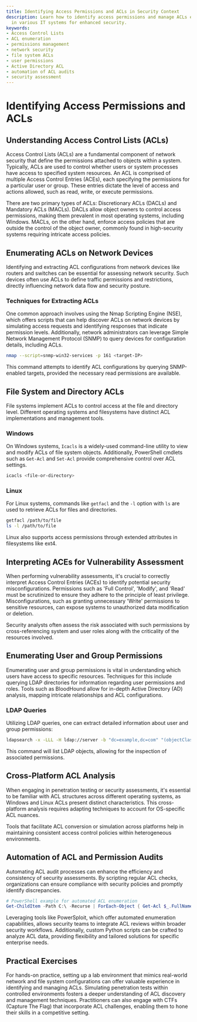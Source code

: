 ```yaml
---
title: Identifying Access Permissions and ACLs in Security Context
description: Learn how to identify access permissions and manage ACLs effectively
  in various IT systems for enhanced security.
keywords:
- Access Control Lists
- ACL enumeration
- permissions management
- network security
- file system ACLs
- user permissions
- Active Directory ACL
- automation of ACL audits
- security assessment
---
```


# Identifying Access Permissions and ACLs

## Understanding Access Control Lists (ACLs)

Access Control Lists (ACLs) are a fundamental component of network security that define the permissions attached to objects within a system. Typically, ACLs are used to control whether users or system processes have access to specified system resources. An ACL is comprised of multiple Access Control Entries (ACEs), each specifying the permissions for a particular user or group. These entries dictate the level of access and actions allowed, such as read, write, or execute permissions.

There are two primary types of ACLs: Discretionary ACLs (DACLs) and Mandatory ACLs (MACLs). DACLs allow object owners to control access permissions, making them prevalent in most operating systems, including Windows. MACLs, on the other hand, enforce access policies that are outside the control of the object owner, commonly found in high-security systems requiring intricate access policies.

## Enumerating ACLs on Network Devices

Identifying and extracting ACL configurations from network devices like routers and switches can be essential for assessing network security. Such devices often use ACLs to define traffic permissions and restrictions, directly influencing network data flow and security posture.

### Techniques for Extracting ACLs

One common approach involves using the Nmap Scripting Engine (NSE), which offers scripts that can help discover ACLs on network devices by simulating access requests and identifying responses that indicate permission levels. Additionally, network administrators can leverage Simple Network Management Protocol (SNMP) to query devices for configuration details, including ACLs.

```bash
nmap --script=snmp-win32-services -p 161 <target-IP>
```

This command attempts to identify ACL configurations by querying SNMP-enabled targets, provided the necessary read permissions are available.

## File System and Directory ACLs

File systems implement ACLs to control access at the file and directory level. Different operating systems and filesystems have distinct ACL implementations and management tools.

### Windows

On Windows systems, `Icacls` is a widely-used command-line utility to view and modify ACLs of file system objects. Additionally, PowerShell cmdlets such as `Get-Acl` and `Set-Acl` provide comprehensive control over ACL settings.

```bash
icacls <file-or-directory>
```

### Linux

For Linux systems, commands like `getfacl` and the `-l` option with `ls` are used to retrieve ACLs for files and directories.

```bash
getfacl /path/to/file
ls -l /path/to/file
```

Linux also supports access permissions through extended attributes in filesystems like ext4.

## Interpreting ACEs for Vulnerability Assessment

When performing vulnerability assessments, it's crucial to correctly interpret Access Control Entries (ACEs) to identify potential security misconfigurations. Permissions such as 'Full Control', 'Modify', and 'Read' must be scrutinized to ensure they adhere to the principle of least privilege. Misconfigurations, such as granting unnecessary 'Write' permissions to sensitive resources, can expose systems to unauthorized data modification or deletion.

Security analysts often assess the risk associated with such permissions by cross-referencing system and user roles along with the criticality of the resources involved.

## Enumerating User and Group Permissions

Enumerating user and group permissions is vital in understanding which users have access to specific resources. Techniques for this include querying LDAP directories for information regarding user permissions and roles. Tools such as BloodHound allow for in-depth Active Directory (AD) analysis, mapping intricate relationships and ACL configurations.

### LDAP Queries

Utilizing LDAP queries, one can extract detailed information about user and group permissions:

```bash
ldapsearch -x -LLL -H ldap://server -b "dc=example,dc=com" "(objectClass=*)" > output.txt
```

This command will list LDAP objects, allowing for the inspection of associated permissions.

## Cross-Platform ACL Analysis

When engaging in penetration testing or security assessments, it's essential to be familiar with ACL structures across different operating systems, as Windows and Linux ACLs present distinct characteristics. This cross-platform analysis requires adapting techniques to account for OS-specific ACL nuances.

Tools that facilitate ACL conversion or simulation across platforms help in maintaining consistent access control policies within heterogeneous environments.

## Automation of ACL and Permission Audits

Automating ACL audit processes can enhance the efficiency and consistency of security assessments. By scripting regular ACL checks, organizations can ensure compliance with security policies and promptly identify discrepancies.

```powershell
# PowerShell example for automated ACL enumeration
Get-ChildItem -Path C:\ -Recurse | ForEach-Object { Get-Acl $_.FullName } | Export-Csv -Path acl-report.csv
```

Leveraging tools like PowerSploit, which offer automated enumeration capabilities, allows security teams to integrate ACL reviews within broader security workflows. Additionally, custom Python scripts can be crafted to analyze ACL data, providing flexibility and tailored solutions for specific enterprise needs.

## Practical Exercises

For hands-on practice, setting up a lab environment that mimics real-world network and file system configurations can offer valuable experience in identifying and managing ACLs. Simulating penetration tests within controlled environments fosters a deeper understanding of ACL discovery and management techniques. Practitioners can also engage with CTFs (Capture The Flag) that incorporate ACL challenges, enabling them to hone their skills in a competitive setting.